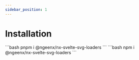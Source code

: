 ```yaml
---
sidebar_position: 1
---
```



# Installation

<Tabs>
  <TabItem value="pnpm" label="PNPM" default>
    ```bash
pnpm i @ngeenx/nx-svelte-svg-loaders
    ```
  </TabItem>
  <TabItem value="npm" label="NPM">
    ```bash
npm i @ngeenx/nx-svelte-svg-loaders
    ```
  </TabItem>
</Tabs>
